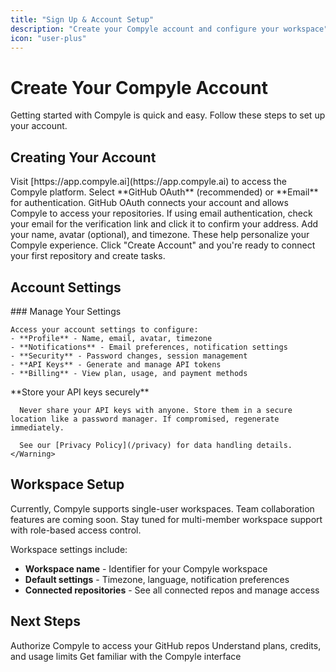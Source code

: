 ```yaml
---
title: "Sign Up & Account Setup"
description: "Create your Compyle account and configure your workspace"
icon: "user-plus"
---
```


# Create Your Compyle Account

Getting started with Compyle is quick and easy. Follow these steps to set up your account.

## Creating Your Account

<Steps>
  <Step title="Go to Compyle">
    Visit [https://app.compyle.ai](https://app.compyle.ai) to access the Compyle platform.
  </Step>
  <Step title="Choose Authentication Method">
    Select **GitHub OAuth** (recommended) or **Email** for authentication. GitHub OAuth connects your account and allows Compyle to access your repositories.
  </Step>
  <Step title="Verify Email">
    If using email authentication, check your email for the verification link and click it to confirm your address.
  </Step>
  <Step title="Complete Profile Setup">
    Add your name, avatar (optional), and timezone. These help personalize your Compyle experience.
  </Step>
  <Step title="Start Using Compyle">
    Click "Create Account" and you're ready to connect your first repository and create tasks.
  </Step>
</Steps>

## Account Settings

<Columns>
  <Column>
    ### Manage Your Settings

    Access your account settings to configure:
    - **Profile** - Name, email, avatar, timezone
    - **Notifications** - Email preferences, notification settings
    - **Security** - Password changes, session management
    - **API Keys** - Generate and manage API tokens
    - **Billing** - View plan, usage, and payment methods
  </Column>
  <Column>
    <Warning>
      **Store your API keys securely**

      Never share your API keys with anyone. Store them in a secure location like a password manager. If compromised, regenerate immediately.

      See our [Privacy Policy](/privacy) for data handling details.
    </Warning>
  </Column>
</Columns>

## Workspace Setup

<Note>
  Currently, Compyle supports single-user workspaces. Team collaboration features are coming soon. Stay tuned for multi-member workspace support with role-based access control.
</Note>

Workspace settings include:
- **Workspace name** - Identifier for your Compyle workspace
- **Default settings** - Timezone, language, notification preferences
- **Connected repositories** - See all connected repos and manage access

## Next Steps

<CardGroup cols={3}>
  <Card title="Connect Your First Repository" href="./connect-repo" icon="git-branch">
    Authorize Compyle to access your GitHub repos
  </Card>
  <Card title="Learn About Billing" href="./billing" icon="credit-card">
    Understand plans, credits, and usage limits
  </Card>
  <Card title="Explore the Dashboard" href="../features/tasks-projects" icon="layout-dashboard">
    Get familiar with the Compyle interface
  </Card>
</CardGroup>
